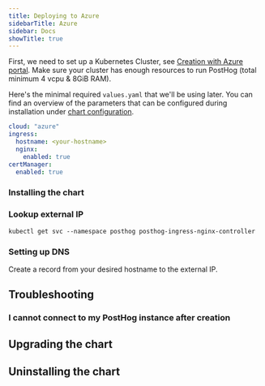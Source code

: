 ```yaml
---
title: Deploying to Azure
sidebarTitle: Azure
sidebar: Docs
showTitle: true
---
```



First, we need to set up a Kubernetes Cluster, see [Creation with Azure portal](https://docs.microsoft.com/en-us/azure/aks/kubernetes-walkthrough-portal#create-an-aks-cluster). Make sure your cluster has enough resources to run PostHog (total minimum 4 vcpu & 8GiB RAM).

Here's the minimal required `values.yaml` that we'll be using later. You can find an overview of the parameters that can be configured during installation under [chart configuration](/docs/self-host/deploy/configuration).
```yaml
cloud: "azure"
ingress:
  hostname: <your-hostname>
  nginx:
    enabled: true
certManager:
  enabled: true
```

### Installing the chart

<InstallingSnippet />

    
### Lookup external IP

```console
kubectl get svc --namespace posthog posthog-ingress-nginx-controller
```
### Setting up DNS

Create a record from your desired hostname to the external IP.

## Troubleshooting
### I cannot connect to my PostHog instance after creation
<TryUnsecureSnippet />

## Upgrading the chart
<UpgradingSnippet />

## Uninstalling the chart
<UninstallingSnippet />
